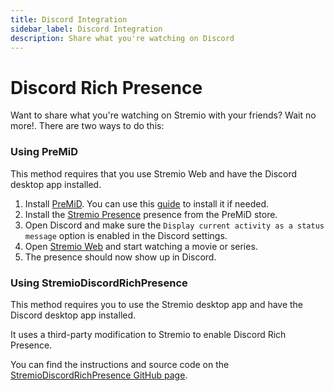 ```yaml
---
title: Discord Integration
sidebar_label: Discord Integration
description: Share what you're watching on Discord
---
```


# Discord Rich Presence

Want to share what you're watching on Stremio with your friends? Wait no more!.
There are two ways to do this:

### Using PreMiD

This method requires that you use Stremio Web and have the Discord desktop app installed.

1. Install [PreMiD](https://premid.app/downloads). You can use this [guide](https://docs.premid.app/en/install) to install it if needed.
2. Install the [Stremio Presence](https://premid.app/store/presences/Stremio) presence from the PreMiD store.
3. Open Discord and make sure the `Display current activity as a status message` option is enabled in the Discord settings.
4. Open [Stremio Web](https://web.stremio.com/) and start watching a movie or series.
5. The presence should now show up in Discord.

### Using StremioDiscordRichPresence 


This method requires you to use the Stremio desktop app and have the Discord desktop app installed.

It uses a third-party modification to Stremio to enable Discord Rich Presence. 

You can find the instructions and source code on the [StremioDiscordRichPresence GitHub page](https://github.com/Loukious/StremioDiscordRichPresence?tab=readme-ov-file).


